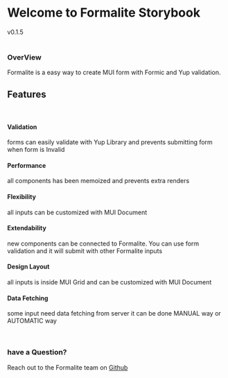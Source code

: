 
<Meta title="Intro/Introduction" />

<style>{`
  .subheading {
    --mediumdark: '#999999';
    font-weight: 900;
    font-size: 13px;
    color: #999;
    letter-spacing: 6px;
    line-height: 24px;
    text-transform: uppercase;
    margin-bottom: 12px;
    margin-top: 40px;
  }
  .version {
    display: block;
    font-size: 24px;
    line-height: 32px;
    color: #707070;
  }
`}</style>

# Welcome to Formalite Storybook
<div className="version">v0.1.5</div>
<br/>


### OverView
Formalite is a easy way to create MUI form with Formic and Yup validation.
<br/>

## Features
<br/>
<Features>
<div>

#### Validation
forms can easily validate with Yup Library and prevents submitting form when form is Invalid 
</div>  
<div>

#### Performance
all components has been memoized and prevents extra renders 
</div>
<div>

#### Flexibility
all inputs can be customized with MUI Document  
</div>
<div>

#### Extendability
new components can be connected to Formalite. You can use form validation and it will submit with other Formalite inputs
</div>
<div>

#### Design Layout
all inputs is inside MUI Grid and can be customized with MUI Document
</div>
<div>

#### Data Fetching
some input need data fetching from server it can be done MANUAL way or AUTOMATIC way
</div>
</Features>
<br/>

### have a Question?
Reach out to the Formalite team on <a href="https://github.com/novin-develop/formalite">Github</a>
 

